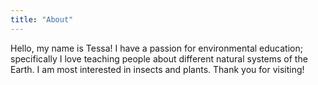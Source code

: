 ```yaml
---
title: "About"
---
```


Hello, my name is Tessa! I have a passion for environmental education; specifically I love teaching people about different natural systems of the Earth. I am most interested in insects and plants. Thank you for visiting!

```{}
```
